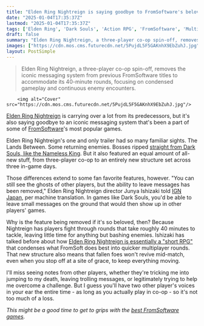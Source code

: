```yaml
---
title: "Elden Ring Nightreign is saying goodbye to FromSoftware's beloved messaging system"
date: "2025-01-04T17:35:37Z"
lastmod: "2025-01-04T17:35:37Z"
tags: ['Elden Ring', 'Dark Souls', 'Action RPG', 'FromSoftware', 'Multiplayer', 'Co-op']
draft: false
summary: "Elden Ring Nightreign, a three-player co-op spin-off, removes the iconic messaging system from previous FromSoftware titles to accommodate its 40-minute rounds, focusing on condensed gameplay and continuous enemy encounters."
images: ["https://cdn.mos.cms.futurecdn.net/5PujdL5F5GAKnhX9EbZuhJ.jpg"]
layout: PostSimple
---
```

> Elden Ring Nightreign, a three-player co-op spin-off, removes the iconic messaging system from previous FromSoftware titles to accommodate its 40-minute rounds, focusing on condensed gameplay and continuous enemy encounters.


        <img alt="Cover" src="https://cdn.mos.cms.futurecdn.net/5PujdL5F5GAKnhX9EbZuhJ.jpg"/>
        
[Elden Ring Nightreign](https://www.gamesradar.com/games/action-rpg/elden-ring-nightreign-guide/) is carrying over a lot from its predecessors, but it's also saying goodbye to an iconic messaging system that's been a part of some of [FromSoftware](https://www.gamesradar.com/tag/fromsoftware/)'s most popular games. 

Elden Ring Nightreign's one and only trailer had so many familiar sights. The Lands Between. Some returning enemies. Bosses ripped [straight from Dark Souls, like the Nameless King](https://www.gamesradar.com/games/dark-souls/elden-ring-nightreign-ties-the-worlds-of-dark-souls-and-elden-ring-together-for-the-first-time-as-iconic-souls-characters-make-their-way-to-a-new-branch-of-the-lands-between/). But it also featured an equal amount of all-new stuff, from three-player co-op to an entirely new structure set across three in-game days. 

Those differences extend to some fan favorite features, however. "You can still see the ghosts of other players, but the ability to leave messages has been removed," Elden Ring Nightreign director Junya Ishizaki told [IGN Japan](https://jp.ign.com/elden-ring-nightreign/77870/interview/elden-ring-nightreign-403rpg), per machine translation. In games like Dark Souls, you'd be able to leave small messages on the ground that would then show up in other players' games.

Why is the feature being removed if it's so beloved, then? Because Nightreign has players fight through rounds that take roughly 40 minutes to tackle, leaving little time for anything but bashing enemies. Ishizaki has talked before about how [Elden Ring Nightreign is essentially a "short RPG"](https://www.gamesradar.com/games/rpg/elden-ring-nightreign-director-calls-the-co-op-spin-off-a-short-rpg-for-how-it-condenses-the-base-game-into-40-minute-rounds/) that condenses what FromSoft does best into quicker multiplayer rounds. That new structure also means that fallen foes won't revive mid-match, even when you stop off at a site of grace, to keep everything moving. 

I'll miss seeing notes from other players, whether they're tricking me into jumping to my death, leaving trolling messages, or legitimately trying to help me overcome a challenge. But I guess you'll have two other player's voices in your ear the entire time - as long as you actually play in co-op - so it's not too much of a loss. 

*This might be a good time to get to grips with the *[<em>best FromSoftware games</em>](https://www.gamesradar.com/best-fromsoftware-games/)*.*
        